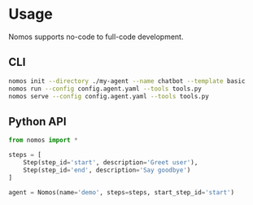 # Usage

Nomos supports no-code to full-code development.

## CLI

```bash
nomos init --directory ./my-agent --name chatbot --template basic
nomos run --config config.agent.yaml --tools tools.py
nomos serve --config config.agent.yaml --tools tools.py
```

## Python API

```python
from nomos import *

steps = [
    Step(step_id='start', description='Greet user'),
    Step(step_id='end', description='Say goodbye')
]

agent = Nomos(name='demo', steps=steps, start_step_id='start')
```
